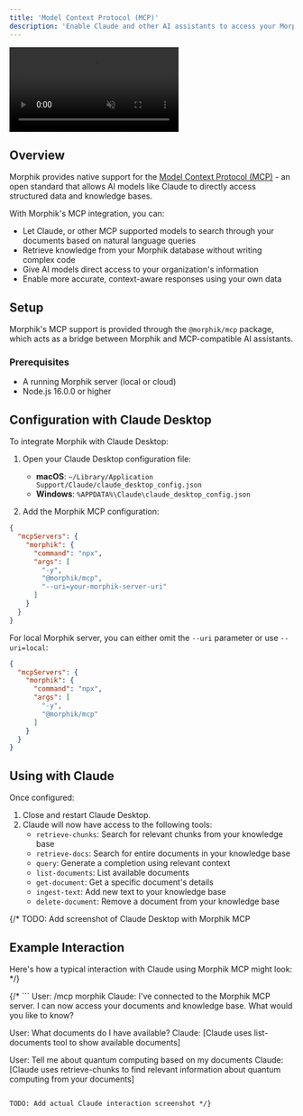 ```yaml
---
title: 'Model Context Protocol (MCP)'
description: 'Enable Claude and other AI assistants to access your Morphik knowledge base'
---
```


<video
  src="/assets/MCP/mcp-demo-final.mp4"
  className="w-full aspect-video"
  controls
  muted
  autoPlay
  loop
/>


## Overview

Morphik provides native support for the [Model Context Protocol (MCP)](https://modelcontextprotocol.io/introduction) - an open standard that allows AI models like Claude to directly access structured data and knowledge bases.

With Morphik's MCP integration, you can:

- Let Claude, or other MCP supported models to search through your documents based on natural language queries
- Retrieve knowledge from your Morphik database without writing complex code
- Give AI models direct access to your organization's information
- Enable more accurate, context-aware responses using your own data

## Setup

Morphik's MCP support is provided through the `@morphik/mcp` package, which acts as a bridge between Morphik and MCP-compatible AI assistants. 

### Prerequisites

- A running Morphik server (local or cloud)
- Node.js 16.0.0 or higher

## Configuration with Claude Desktop

To integrate Morphik with Claude Desktop:

1. Open your Claude Desktop configuration file:
   - **macOS**: `~/Library/Application Support/Claude/claude_desktop_config.json`
   - **Windows**: `%APPDATA%\Claude\claude_desktop_config.json`

2. Add the Morphik MCP configuration:

```json
{
  "mcpServers": {
    "morphik": {
      "command": "npx",
      "args": [
        "-y",
        "@morphik/mcp",
        "--uri=your-morphik-server-uri"
      ]
    }
  }
}
```

For local Morphik server, you can either omit the `--uri` parameter or use `--uri=local`:

```json
{
  "mcpServers": {
    "morphik": {
      "command": "npx",
      "args": [
        "-y",
        "@morphik/mcp"
      ]
    }
  }
}
```

## Using with Claude

Once configured:

1. Close and restart Claude Desktop.
2. Claude will now have access to the following tools:
   - `retrieve-chunks`: Search for relevant chunks from your knowledge base
   - `retrieve-docs`: Search for entire documents in your knowledge base
   - `query`: Generate a completion using relevant context
   - `list-documents`: List available documents
   - `get-document`: Get a specific document's details
   - `ingest-text`: Add new text to your knowledge base
   - `delete-document`: Remove a document from your knowledge base

{/* TODO: Add screenshot of Claude Desktop with Morphik MCP

## Example Interaction

Here's how a typical interaction with Claude using Morphik MCP might look: */}

{/* ```
User: /mcp morphik
Claude: I've connected to the Morphik MCP server. I can now access your documents and knowledge base. What would you like to know?

User: What documents do I have available?
Claude: [Claude uses list-documents tool to show available documents]

User: Tell me about quantum computing based on my documents
Claude: [Claude uses retrieve-chunks to find relevant information about quantum computing from your documents]
```

TODO: Add actual Claude interaction screenshot */}